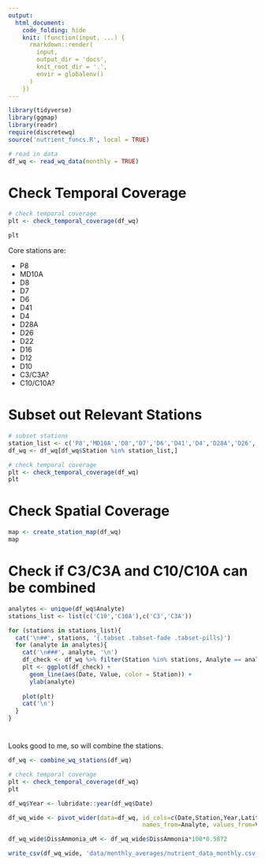 ```yaml
---
output:
  html_document:
    code_folding: hide
    knit: (function(input, ...) {
      rmarkdown::render(
        input,
        output_dir = 'docs',
        knit_root_dir = '.',
        envir = globalenv()
      )
    })
---
```


```r
library(tidyverse)
library(ggmap)
library(readr)
require(discretewq)
source('nutrient_funcs.R', local = TRUE)
```

```r
# read in data
df_wq <- read_wq_data(monthly = TRUE)
```

# Check Temporal Coverage
```r
# check temporal coverage
plt <- check_temporal_coverage(df_wq)

plt
```

Core stations are:

* P8
* MD10A
* D8
* D7
* D6
* D41
* D4
* D28A
* D26
* D22
* D16
* D12
* D10
* C3/C3A?
* C10/C10A?

# Subset out Relevant Stations
```r
# subset stations
station_list <- c('P8','MD10A','D8','D7','D6','D41','D4','D28A','D26','D22','D16','D12','D10','C3','C3A','C10','C10A')
df_wq <- df_wq[df_wq$Station %in% station_list,]

# check temporal coverage
plt <- check_temporal_coverage(df_wq)
plt
```

# Check Spatial Coverage
```r
map <- create_station_map(df_wq)
map
```

# Check if C3/C3A and C10/C10A can be combined {.tabset .tabset-pills}
```r
analytes <- unique(df_wq$Analyte)
stations_list <- list(c('C10','C10A'),c('C3','C3A'))

for (stations in stations_list){
  cat('\n##', stations, '{.tabset .tabset-fade .tabset-pills}')
  for (analyte in analytes){
    cat('\n###', analyte, '\n')
    df_check <- df_wq %>% filter(Station %in% stations, Analyte == analyte)
    plt <- ggplot(df_check) +
      geom_line(aes(Date, Value, color = Station)) +
      ylab(analyte)
  
    plot(plt)
    cat('\n')
  }
}
```

#
Looks good to me, so will combine the stations.
```r
df_wq <- combine_wq_stations(df_wq)

# check temporal coverage
plt <- check_temporal_coverage(df_wq)
plt
```

```r
df_wq$Year <- lubridate::year(df_wq$Date)

df_wq_wide <- pivot_wider(data=df_wq, id_cols=c(Date,Station,Year,Latitude,Longitude),
                                      names_from=Analyte, values_from=Value)

df_wq_wide$DissAmmonia_uM <- df_wq_wide$DissAmmonia*100*0.5872

write_csv(df_wq_wide, 'data/monthly_averages/nutrient_data_monthly.csv')
```
